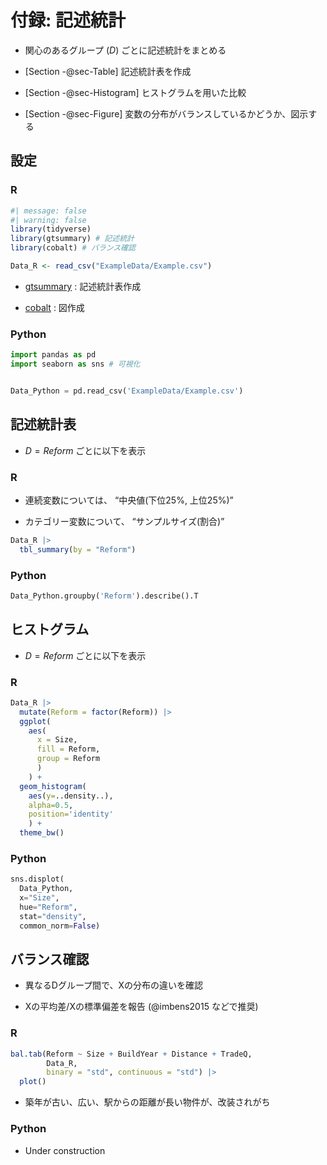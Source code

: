 # 付録: 記述統計 {#sec-Description}

-   関心のあるグループ $(D)$ ごとに記述統計をまとめる

-   [Section -@sec-Table] 記述統計表を作成

-   [Section -@sec-Histogram] ヒストグラムを用いた比較

-   [Section -@sec-Figure] 変数の分布がバランスしているかどうか、図示する

## 設定

::: {.panel-tabset}

### R

```r
#| message: false
#| warning: false
library(tidyverse)
library(gtsummary) # 記述統計
library(cobalt) # バランス確認

Data_R <- read_csv("ExampleData/Example.csv")
```

-   [gtsummary](https://www.danieldsjoberg.com/gtsummary/) : 記述統計表作成

-   [cobalt](https://ngreifer.github.io/cobalt/) : 図作成

### Python

```python
import pandas as pd
import seaborn as sns # 可視化


Data_Python = pd.read_csv('ExampleData/Example.csv')
```

:::

## 記述統計表 {#sec-Table}

-   $D=Reform$ ごとに以下を表示


::: {.panel-tabset}

### R

-   連続変数については、 "中央値(下位25%, 上位25%)"

-   カテゴリー変数について、 "サンプルサイズ(割合)"


```r
Data_R |> 
  tbl_summary(by = "Reform")
```

### Python

```python
Data_Python.groupby('Reform').describe().T
```

:::

## ヒストグラム {#sec-Histogram}

-   $D=Reform$ ごとに以下を表示


::: {.panel-tabset}

### R


```r
Data_R |> 
  mutate(Reform = factor(Reform)) |> 
  ggplot(
    aes(
      x = Size,
      fill = Reform,
      group = Reform
      )
    ) +
  geom_histogram(
    aes(y=..density..),
    alpha=0.5,
    position='identity'
    ) +
  theme_bw()
```

### Python

```python
sns.displot(
  Data_Python, 
  x="Size", 
  hue="Reform", 
  stat="density",
  common_norm=False)


```

:::


## バランス確認 {#sec-Figure}

-   異なるDグループ間で、Xの分布の違いを確認

-   Xの平均差/Xの標準偏差を報告 (@imbens2015 などで推奨)

::: {.panel-tabset}

### R

```r
bal.tab(Reform ~ Size + BuildYear + Distance + TradeQ,
        Data_R,
        binary = "std", continuous = "std") |> 
  plot()
```

- 築年が古い、広い、駅からの距離が長い物件が、改装されがち

### Python

- Under construction

:::